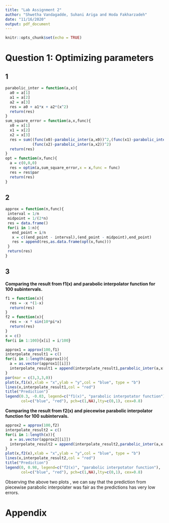 ---
title: "Lab Assignment 2"
author: "Shwetha Vandagadde, Suhani Ariga and Hoda Fakharzadeh"
date: "11/16/2020"
output: pdf_document
---

```{r setup, include=FALSE}
knitr::opts_chunk$set(echo = TRUE)
```

# Question 1: Optimizing parameters

## 1

```{r}
parabolic_inter = function(a,x){
  a0 = a[1]
  a1 = a[2]
  a2 = a[3]
  res = a0 + a1*x + a2*(x^2)
  return(res)
}
sum_square_error = function(a,x,func){
  x0 = x[1]
  x1 = x[2]
  x2 = x[3]
  res = sum((func(x0)-parabolic_inter(a,x0))^2,(func(x1)-parabolic_inter(a,x1))^2,
            (func(x2)-parabolic_inter(a,x2))^2)
  return(res)
}
opt = function(x,func){
  a = c(0,0,0)
  res = optim(a,sum_square_error,x = x,func = func)
  res = res$par
  return(res)
}
```

## 2

```{r}
approx = function(n,func){
 interval = 1/n
 midpoint = 1/(2*n)
 res = data.frame()
 for(i in 1:n){
   end_point = i/n
   x = c((end_point - interval),(end_point - midpoint),end_point) 
   res = append(res,as.data.frame(opt(x,func)))
 }
 return(res)
}
```

## 3

**Comparing the result from f1(x) and parabolic interpolator function for 100 subintervals. **

```{r, echo = FALSE, fig.align='center'}
f1 = function(x){
  res = -x *(1-x)
  return(res)
}
f2 = function(x){
  res = -x * sin(10*pi*x)
  return(res)
}
x = c()
for(i in 1:100){x[i] = i/100}

approx1 = approx(100,f1)
interpolate_result1 = c()
for(i in 1:length(approx1)){
  a = as.vector(approx1[[i]])
  interpolate_result1 = append(interpolate_result1,parabolic_inter(a,x[i]))
}
par(mar = c(3,3,3,0))
plot(x,f1(x),xlab = "x",ylab = "y",col = "blue", type = "b")
lines(x,interpolate_result1,col = "red")
title("Prediction")
legend(0.3, -0.03, legend=c("f1(x)", "parabolic interpotator function"),
       col=c("blue", "red"), pch=c(1,NA),lty=c(0,1), cex=0.8)

```
**Comparing the result from f2(x) and piecewise parabolic interpolator function for 100 subintervals.**
```{r,echo = FALSE, fig.align="center"}
approx2 = approx(100,f2)
interpolate_result2 = c()
for(i in 1:length(x)){
  a = as.vector(approx2[[i]])
  interpolate_result2 = append(interpolate_result2,parabolic_inter(a,x[i]))
}
plot(x,f2(x),xlab = "x",ylab = "y",col = "blue", type = "b")
lines(x,interpolate_result2,col = "red")
title("Prediction")
legend(0, 0.98, legend=c("f2(x)", "parabolic interpotator function"),
       col=c("blue", "red"), pch=c(1,NA),lty=c(0,1), cex=0.8)
```

Observing the above two plots , we can say that the prediction from piecewise parabolic interpolater was fair as the predictions has very low errors.

# Appendix


```{r, ref.label=knitr::all_labels(), echo=TRUE, eval=FALSE}
```

